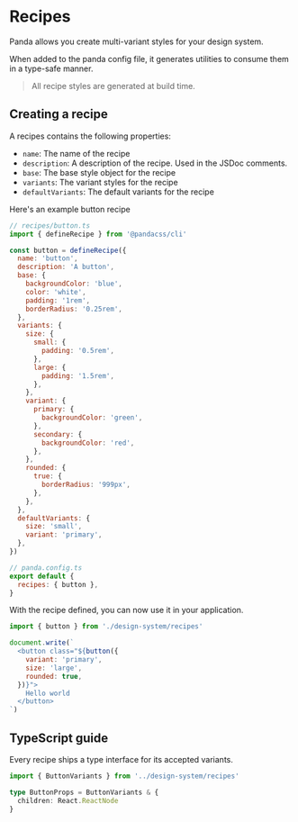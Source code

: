 # Recipes

Panda allows you create multi-variant styles for your design system.

When added to the panda config file, it generates utilities to consume them in a type-safe manner.

> All recipe styles are generated at build time.

## Creating a recipe

A recipes contains the following properties:

- `name`: The name of the recipe
- `description`: A description of the recipe. Used in the JSDoc comments.
- `base`: The base style object for the recipe
- `variants`: The variant styles for the recipe
- `defaultVariants`: The default variants for the recipe

Here's an example button recipe

```js
// recipes/button.ts
import { defineRecipe } from '@pandacss/cli'

const button = defineRecipe({
  name: 'button',
  description: 'A button',
  base: {
    backgroundColor: 'blue',
    color: 'white',
    padding: '1rem',
    borderRadius: '0.25rem',
  },
  variants: {
    size: {
      small: {
        padding: '0.5rem',
      },
      large: {
        padding: '1.5rem',
      },
    },
    variant: {
      primary: {
        backgroundColor: 'green',
      },
      secondary: {
        backgroundColor: 'red',
      },
    },
    rounded: {
      true: {
        borderRadius: '999px',
      },
    },
  },
  defaultVariants: {
    size: 'small',
    variant: 'primary',
  },
})

// panda.config.ts
export default {
  recipes: { button },
}
```

With the recipe defined, you can now use it in your application.

```js
import { button } from './design-system/recipes'

document.write(`
  <button class="${button({
    variant: 'primary',
    size: 'large',
    rounded: true,
  })}">
    Hello world
  </button>
`)
```

## TypeScript guide

Every recipe ships a type interface for its accepted variants.

```ts
import { ButtonVariants } from '../design-system/recipes'

type ButtonProps = ButtonVariants & {
  children: React.ReactNode
}
```

